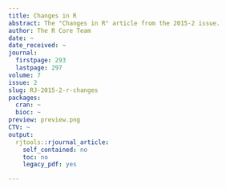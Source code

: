 ```yaml
---
title: Changes in R
abstract: The "Changes in R" article from the 2015-2 issue.
author: The R Core Team
date: ~
date_received: ~
journal:
  firstpage: 293
  lastpage: 297
volume: 7
issue: 2
slug: RJ-2015-2-r-changes
packages:
  cran: ~
  bioc: ~
preview: preview.png
CTV: ~
output:
  rjtools::rjournal_article:
    self_contained: no
    toc: no
    legacy_pdf: yes

---
```

